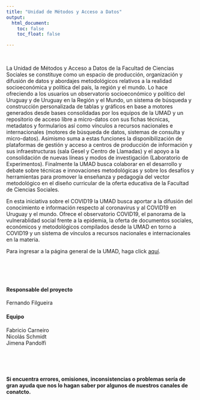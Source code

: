 ```yaml
---
title: "Unidad de Métodos y Acceso a Datos"
output:
  html_document:
    toc: false
    toc_float: false

---
```


<br />  

    
La Unidad de Métodos y Acceso a Datos de la Facultad de Ciencias Sociales se constituye como un espacio de producción, organización y difusión de datos y abordajes metodológicos relativos a la realidad socioeconómica y política del país, la región y el mundo. Lo hace ofreciendo a los usuarios un observatorio socioeconómico y político del Uruguay y de Uruguay en la Región y el Mundo, un sistema de búsqueda y construcción personalizada de tablas y gráficos en base a motores generados desde bases consolidadas por los equipos de la UMAD y un repositorio de acceso libre a micro-datos con sus fichas técnicas, metadatos y formularios así como vínculos a recursos nacionales e internacionales (motores de búsqueda de datos, sistemas de consulta y micro-datos). Asimismo suma a estas funciones la disponibilización de plataformas de gestión y acceso a centros de producción de información y sus infraestructuras (sala Gesel y Centro de Llamadas) y el apoyo a la consolidación de nuevas líneas y modos de investigación (Laboratorio de Experimentos). Finalmente la UMAD busca colaborar en el desarrollo y debate sobre técnicas e innovaciones metodológicas y sobre los desafíos y herramientas para promover la enseñanza y pedagogía del vector metodológico en el diseño curricular de la oferta educativa de la Facultad de Ciencias Sociales.

En esta iniciativa sobre el COVID19 la UMAD busca aportar a la difusión del conocimiento e información respecto al coronavirus y al COVID19 en Uruguay y el mundo. Ofrece el observatorio COVID19, el panorama de la vulnerablidad social frente a la epidemia, la oferta de documentos sociales, económicos y metodológicos compilados desde la UMAD en torno a COVID19 y un sistema de vínculos a recursos nacionales e internacionales en la materia.

Para ingresar a la página general de la UMAD, haga click [aquí](https://umad.cienciassociales.edu.uy/).    

<br />
    <br />
        <br />

#### **Responsable del proyecto**  

Fernando Filgueira

#### **Equipo**  

Fabricio Carneiro  
Nicolás Schmidt  
Jimena Pandolfi  


  <br />
    <br />
      <br />
     
__Si encuentra errores, omisiones, inconsistencias o problemas sería de gran ayuda que nos lo hagan saber por algunos de nuestros canales de conatcto.__    



